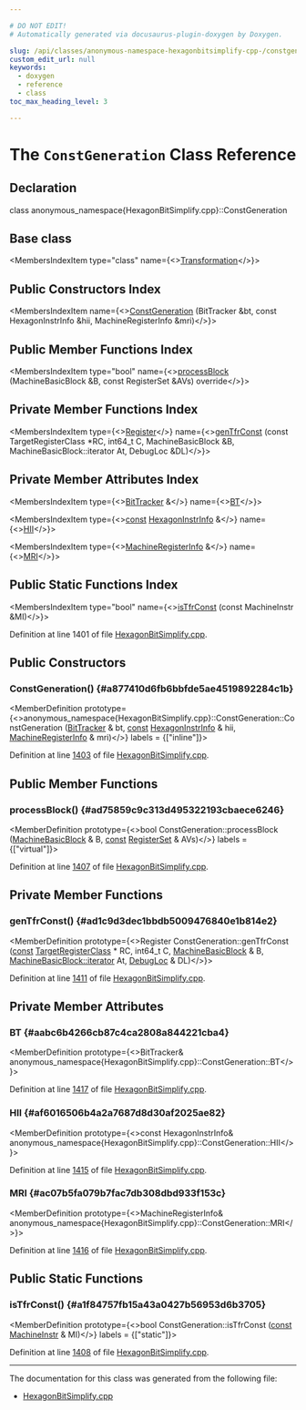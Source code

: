 ```yaml
---

# DO NOT EDIT!
# Automatically generated via docusaurus-plugin-doxygen by Doxygen.

slug: /api/classes/anonymous-namespace-hexagonbitsimplify-cpp-/constgeneration
custom_edit_url: null
keywords:
  - doxygen
  - reference
  - class
toc_max_heading_level: 3

---
```





# The `ConstGeneration` Class Reference

<DoxygenPage pluginConfig={pluginConfig}>



## Declaration

<CodeBlock>class anonymous_namespace{HexagonBitSimplify.cpp}::ConstGeneration</CodeBlock>

## Base class

<MembersIndex>

<MembersIndexItem
  type="class"
  name={<><a href="/docs/api/classes/anonymous-namespace-hexagonbitsimplify-cpp-/transformation">Transformation</a></>}>
</MembersIndexItem>

</MembersIndex>

## Public Constructors Index

<MembersIndex>

<MembersIndexItem
  name={<><a href="#a877410d6fb6bbfde5ae4519892284c1b">ConstGeneration</a> (BitTracker &amp;bt, const HexagonInstrInfo &amp;hii, MachineRegisterInfo &amp;mri)</>}>
</MembersIndexItem>

</MembersIndex>

## Public Member Functions Index

<MembersIndex>

<MembersIndexItem
  type="bool"
  name={<><a href="#ad75859c9c313d495322193cbaece6246">processBlock</a> (MachineBasicBlock &amp;B, const RegisterSet &amp;AVs) override</>}>
</MembersIndexItem>

</MembersIndex>

## Private Member Functions Index

<MembersIndex>

<MembersIndexItem
  type={<><a href="/docs/api/classes/llvm/register">Register</a></>}
  name={<><a href="#ad1c9d3dec1bbdb5009476840e1b814e2">genTfrConst</a> (const TargetRegisterClass &#42;RC, int64&#95;t C, MachineBasicBlock &amp;B, MachineBasicBlock::iterator At, DebugLoc &amp;DL)</>}>
</MembersIndexItem>

</MembersIndex>

## Private Member Attributes Index

<MembersIndex>

<MembersIndexItem
  type={<><a href="/docs/api/structs/llvm/bittracker">BitTracker</a> &amp;</>}
  name={<><a href="#aabc6b4266cb87c4ca2808a844221cba4">BT</a></>}>
</MembersIndexItem>

<MembersIndexItem
  type={<><a href="/docs/api/files/lib/lib/target/lib/target/aarch64/aarch64promoteconstant-cpp/#a90f8350fecae261c25be85d38b451bff">const</a> <a href="/docs/api/classes/llvm/hexagoninstrinfo">HexagonInstrInfo</a> &amp;</>}
  name={<><a href="#af6016506b4a2a7687d8d30af2025ae82">HII</a></>}>
</MembersIndexItem>

<MembersIndexItem
  type={<><a href="/docs/api/classes/llvm/machineregisterinfo">MachineRegisterInfo</a> &amp;</>}
  name={<><a href="#ac07b5fa079b7fac7db308dbd933f153c">MRI</a></>}>
</MembersIndexItem>

</MembersIndex>

## Public Static Functions Index

<MembersIndex>

<MembersIndexItem
  type="bool"
  name={<><a href="#a1f84757fb15a43a0427b56953d6b3705">isTfrConst</a> (const MachineInstr &amp;MI)</>}>
</MembersIndexItem>

</MembersIndex>


Definition at line 1401 of file <a href="/docs/api/files/lib/lib/target/lib/target/hexagon/hexagonbitsimplify-cpp">HexagonBitSimplify.cpp</a>.

<SectionDefinition>

## Public Constructors

### ConstGeneration() {#a877410d6fb6bbfde5ae4519892284c1b}

<MemberDefinition
  prototype={<>anonymous&#95;namespace&#123;HexagonBitSimplify.cpp&#125;::ConstGeneration::ConstGeneration (<a href="/docs/api/structs/llvm/bittracker">BitTracker</a> &amp; bt, <a href="/docs/api/files/lib/lib/target/lib/target/aarch64/aarch64promoteconstant-cpp/#a90f8350fecae261c25be85d38b451bff">const</a> <a href="/docs/api/classes/llvm/hexagoninstrinfo">HexagonInstrInfo</a> &amp; hii, <a href="/docs/api/classes/llvm/machineregisterinfo">MachineRegisterInfo</a> &amp; mri)</>}
  labels = {["inline"]}>

Definition at line <a href="/docs/api/files/lib/lib/target/lib/target/hexagon/hexagonbitsimplify-cpp/#l01403">1403</a> of file <a href="/docs/api/files/lib/lib/target/lib/target/hexagon/hexagonbitsimplify-cpp">HexagonBitSimplify.cpp</a>.
</MemberDefinition>

</SectionDefinition>

<SectionDefinition>

## Public Member Functions

### processBlock() {#ad75859c9c313d495322193cbaece6246}

<MemberDefinition
  prototype={<>bool ConstGeneration::processBlock (<a href="/docs/api/classes/llvm/machinebasicblock">MachineBasicBlock</a> &amp; B, <a href="/docs/api/files/lib/lib/target/lib/target/aarch64/aarch64promoteconstant-cpp/#a90f8350fecae261c25be85d38b451bff">const</a> <a href="/docs/api/structs/anonymous-namespace-hexagonbitsimplify-cpp-/registerset">RegisterSet</a> &amp; AVs)</>}
  labels = {["virtual"]}>

Definition at line <a href="/docs/api/files/lib/lib/target/lib/target/hexagon/hexagonbitsimplify-cpp/#l01407">1407</a> of file <a href="/docs/api/files/lib/lib/target/lib/target/hexagon/hexagonbitsimplify-cpp">HexagonBitSimplify.cpp</a>.
</MemberDefinition>

</SectionDefinition>

<SectionDefinition>

## Private Member Functions

### genTfrConst() {#ad1c9d3dec1bbdb5009476840e1b814e2}

<MemberDefinition
  prototype={<>Register ConstGeneration::genTfrConst (<a href="/docs/api/files/lib/lib/target/lib/target/aarch64/aarch64promoteconstant-cpp/#a90f8350fecae261c25be85d38b451bff">const</a> <a href="/docs/api/classes/llvm/targetregisterclass">TargetRegisterClass</a> &#42; RC, int64&#95;t C, <a href="/docs/api/classes/llvm/machinebasicblock">MachineBasicBlock</a> &amp; B, <a href="/docs/api/classes/llvm/machinebasicblock/#ae34c996b58df9b9ce6695a0c8b70c533">MachineBasicBlock::iterator</a> At, <a href="/docs/api/classes/llvm/debugloc">DebugLoc</a> &amp; DL)</>}>

Definition at line <a href="/docs/api/files/lib/lib/target/lib/target/hexagon/hexagonbitsimplify-cpp/#l01411">1411</a> of file <a href="/docs/api/files/lib/lib/target/lib/target/hexagon/hexagonbitsimplify-cpp">HexagonBitSimplify.cpp</a>.
</MemberDefinition>

</SectionDefinition>

<SectionDefinition>

## Private Member Attributes

### BT {#aabc6b4266cb87c4ca2808a844221cba4}

<MemberDefinition
  prototype={<>BitTracker&amp; anonymous&#95;namespace&#123;HexagonBitSimplify.cpp&#125;::ConstGeneration::BT</>}>

Definition at line <a href="/docs/api/files/lib/lib/target/lib/target/hexagon/hexagonbitsimplify-cpp/#l01417">1417</a> of file <a href="/docs/api/files/lib/lib/target/lib/target/hexagon/hexagonbitsimplify-cpp">HexagonBitSimplify.cpp</a>.
</MemberDefinition>

### HII {#af6016506b4a2a7687d8d30af2025ae82}

<MemberDefinition
  prototype={<>const HexagonInstrInfo&amp; anonymous&#95;namespace&#123;HexagonBitSimplify.cpp&#125;::ConstGeneration::HII</>}>

Definition at line <a href="/docs/api/files/lib/lib/target/lib/target/hexagon/hexagonbitsimplify-cpp/#l01415">1415</a> of file <a href="/docs/api/files/lib/lib/target/lib/target/hexagon/hexagonbitsimplify-cpp">HexagonBitSimplify.cpp</a>.
</MemberDefinition>

### MRI {#ac07b5fa079b7fac7db308dbd933f153c}

<MemberDefinition
  prototype={<>MachineRegisterInfo&amp; anonymous&#95;namespace&#123;HexagonBitSimplify.cpp&#125;::ConstGeneration::MRI</>}>

Definition at line <a href="/docs/api/files/lib/lib/target/lib/target/hexagon/hexagonbitsimplify-cpp/#l01416">1416</a> of file <a href="/docs/api/files/lib/lib/target/lib/target/hexagon/hexagonbitsimplify-cpp">HexagonBitSimplify.cpp</a>.
</MemberDefinition>

</SectionDefinition>

<SectionDefinition>

## Public Static Functions

### isTfrConst() {#a1f84757fb15a43a0427b56953d6b3705}

<MemberDefinition
  prototype={<>bool ConstGeneration::isTfrConst (<a href="/docs/api/files/lib/lib/target/lib/target/aarch64/aarch64promoteconstant-cpp/#a90f8350fecae261c25be85d38b451bff">const</a> <a href="/docs/api/classes/llvm/machineinstr">MachineInstr</a> &amp; MI)</>}
  labels = {["static"]}>

Definition at line <a href="/docs/api/files/lib/lib/target/lib/target/hexagon/hexagonbitsimplify-cpp/#l01408">1408</a> of file <a href="/docs/api/files/lib/lib/target/lib/target/hexagon/hexagonbitsimplify-cpp">HexagonBitSimplify.cpp</a>.
</MemberDefinition>

</SectionDefinition>

<hr/>

The documentation for this class was generated from the following file:

<ul>
<li><a href="/docs/api/files/lib/lib/target/lib/target/hexagon/hexagonbitsimplify-cpp">HexagonBitSimplify.cpp</a></li>
</ul>

</DoxygenPage>
